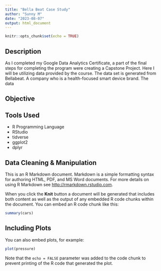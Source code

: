 ---
title: "Bella Beat Case Study"
author: "Sunny M"
date: "2023-08-07"
output: html_document
---

```{r setup, include=FALSE}
knitr::opts_chunk$set(echo = TRUE)
```

## Description

As I completed my Google Data Analytics Certificate, a part of the final steps for completing the program were creating a Capstone Project. Here I will be utilizing data provided by the course. The data set is generated from Bellabeat. A company who is a health-focused smart device brand. The data 

## Objective


## Tools Used

* R Programming Language
* RStudio
* tidverse
* ggplot2
* dplyr

## Data Cleaning & Manipulation 

This is an R Markdown document. Markdown is a simple formatting syntax for authoring HTML, PDF, and MS Word documents. For more details on using R Markdown see <http://rmarkdown.rstudio.com>.

When you click the **Knit** button a document will be generated that includes both content as well as the output of any embedded R code chunks within the document. You can embed an R code chunk like this:

```{r cars}
summary(cars)
```

## Including Plots

You can also embed plots, for example:

```{r pressure, echo=FALSE}
plot(pressure)
```

Note that the `echo = FALSE` parameter was added to the code chunk to prevent printing of the R code that generated the plot.

